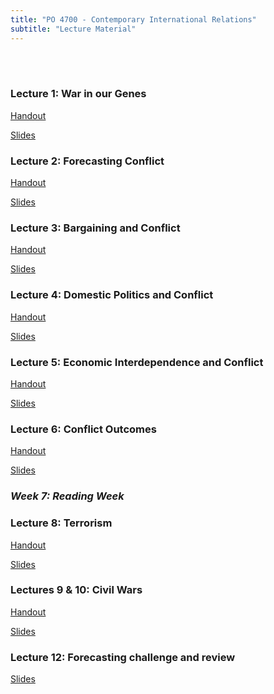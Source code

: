 ```yaml
---
title: "PO 4700 - Contemporary International Relations"
subtitle: "Lecture Material"
---
```


<br>
<br>

### Lecture 1: War in our Genes

[Handout](PO4700/War_in_our_Genes_handout.html)

[Slides](PO4700/War_in_our_Genes_slides.html)

### Lecture 2: Forecasting Conflict

[Handout](PO4700/Forecasting_Conflict_handout.html)

[Slides](PO4700/Forecasting_Conflict_slides.html)


### Lecture 3: Bargaining and Conflict

[Handout](PO4700/bargainingAndConflict_handout.html)

[Slides](PO4700/bargainingAndConflict_slides.html)

### Lecture 4: Domestic Politics and Conflict

[Handout](PO4700/DomesticPolitics_handout.html)

[Slides](PO4700/DomesticPolitics_slides.html)


### Lecture 5: Economic Interdependence and Conflict

[Handout](PO4700/EconInterdependence_handout.html)

[Slides](PO4700/EconInterdependence_slides.html)


### Lecture 6: Conflict Outcomes

[Handout](PO4700/conflictOutcomes_handout.html)

[Slides](PO4700/conflictOutcomes.html)

### *Week 7: Reading Week*


### Lecture 8: Terrorism

[Handout](PO4700/terrorism_handout.html)

[Slides](PO4700/terrorism_slides.html)

### Lectures 9 & 10: Civil Wars

[Handout]()

[Slides](PO4700/civilWarsSlides.html)


### Lecture 12: Forecasting challenge and review

[Slides](PO4700/review.html)
